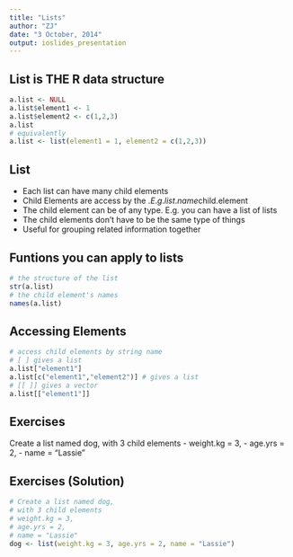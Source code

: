 ```yaml
---
title: "Lists"
author: "ZJ"
date: "3 October, 2014"
output: ioslides_presentation
---
```


## List is THE R data structure

```r
a.list <- NULL
a.list$element1 <- 1
a.list$element2 <- c(1,2,3)
a.list
# equivalently
a.list <- list(element1 = 1, element2 = c(1,2,3))
```

## List

- Each list can have many child elements
- Child Elements are access by the $. E.g. list.name$child.element
- The child element can be of any type. E.g. you can have a list of lists
- The child elements don't have to be the same type of things
- Useful for grouping related information together

## Funtions you can apply to lists

```r
# the structure of the list
str(a.list)
# the child element's names
names(a.list)
```

## Accessing Elements

```r
# access child elements by string name 
# [ ] gives a list
a.list["element1"] 
a.list[c("element1","element2")] # gives a list
# [[ ]] gives a vector
a.list[["element1"]] 
```

## Exercises

Create a list named dog, with 3 child elements 
- weight.kg = 3, 
- age.yrs = 2, 
- name = "Lassie"

## Exercises (Solution)

```r
# Create a list named dog, 
# with 3 child elements 
# weight.kg = 3, 
# age.yrs = 2, 
# name = "Lassie"
dog <- list(weight.kg = 3, age.yrs = 2, name = "Lassie")
```
